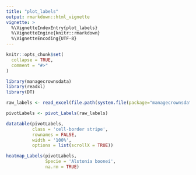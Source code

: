 ```yaml
---
title: "plot_labels"
output: rmarkdown::html_vignette
vignette: >
  %\VignetteIndexEntry{plot_labels}
  %\VignetteEngine{knitr::rmarkdown}
  %\VignetteEncoding{UTF-8}
---
```


```r
knitr::opts_chunk$set(
  collapse = TRUE,
  comment = "#>"
)
```

```r
library(managecrownsdata)
library(readxl)
library(DT)
```

```r
raw_labels <- read_excel(file.path(system.file(package="managecrownsdata"), 'labeling_file_Mbalmayo.xlsx'))

pivotLabels <- pivot_Labels(raw_labels)

datatable(pivotLabels, 
          class = 'cell-border stripe',
          rownames = FALSE,
          width = '100%', 
          options = list(scrollX = TRUE))
```

```r
heatmap_Labels(pivotLabels,
               Specie = 'Alstonia boonei',
               na.rm = TRUE)
```
